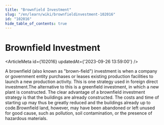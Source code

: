 ```yaml
---
title: "Brownfield Investment"
slug: "/en/learn/wiki/brownfieldinvestment-102016"
id: "102016"
hide_table_of_contents: true
---
```



# Brownfield Investment

<ArticleMeta id={102016} updatedAt={'2023-09-26 13:59:00'} />
<div className='border-solid border-b border-t-0 my-4 border-[var(--ifm-color-gray-300)]' />

A brownfield (also known as "brown-field") investment is when a company or government entity purchases or leases existing production facilities to launch a new production activity. This is one strategy used in foreign direct investment.The alternative to this is a greenfield investment, in which a new plant is constructed. The clear advantage of a brownfield investment strategy is that the buildings are already constructed. The costs and time of starting up may thus be greatly reduced and the buildings already up to code.Brownfield land, however, may have been abandoned or left unused for good cause, such as pollution, soil contamination, or the presence of hazardous materials.

